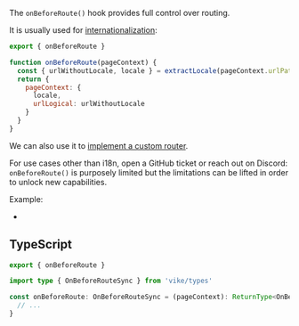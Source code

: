 
The `onBeforeRoute()` hook provides full control over routing.

It is usually used for [internationalization](/i18n):

```js
export { onBeforeRoute }

function onBeforeRoute(pageContext) {
  const { urlWithoutLocale, locale } = extractLocale(pageContext.urlPathname)
  return {
    pageContext: {
      locale,
      urlLogical: urlWithoutLocale
    }
  }
}
```

We can also use it to [implement a custom router](https://github.com/vikejs/vike/issues/140).

<Warning>For use cases other than i18n, open a GitHub ticket or reach out on Discord: `onBeforeRoute()` is purposely limited but the limitations can be lifted in order to unlock new capabilities.</Warning>

Example:
- <Link href='/examples/i18n/renderer/+onBeforeRoute.js' />

## TypeScript

```ts
export { onBeforeRoute }

import type { OnBeforeRouteSync } from 'vike/types'

const onBeforeRoute: OnBeforeRouteSync = (pageContext): ReturnType<OnBeforeRouteSync> => {
  // ...
}
```

<HookTypeScriptHints hookTypeName="OnBeforeRouteSync" />
